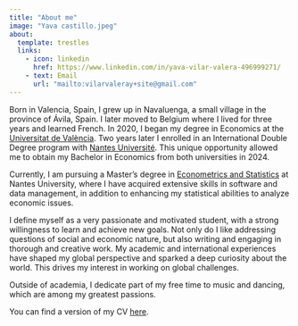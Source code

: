 ```yaml
---
title: "About me"
image: "Yava castillo.jpeg"
about:
  template: trestles
  links:
    - icon: linkedin
      href: https://www.linkedin.com/in/yava-vilar-valera-496999271/
    - text: Email
      url: "mailto:vilarvaleray+site@gmail.com"
---
```


::: column-page

Born in Valencia, Spain, I grew up in Navaluenga, a small village in the province of Ávila, Spain. I later moved to Belgium where I lived for three years and learned French. In 2020, I began my degree in Economics at the [Universitat de València](https://www.uv.es/). Two years later I enrolled in an International Double Degree program with [Nantes Université](https://www.univ-nantes.fr/). This unique opportunity allowed me to obtain my Bachelor in Economics from both universities in 2024.

Currently, I am pursuing a Master's degree in [Econometrics and Statistics](https://sites.google.com/view/master-ecap/accueil) at Nantes University, where I have acquired extensive skills in software and data management, in addition to enhancing my statistical abilities to analyze economic issues.

I define myself as a very passionate and motivated student, with a strong willingness to learn and achieve new goals. Not only do I like addressing questions of social and economic nature, but also writing and engaging in thorough and creative work. My academic and international experiences have shaped my global perspective and sparked a deep curiosity about the world. This drives my interest in working on global challenges.

Outside of academia, I dedicate part of my free time to music and dancing, which are among my greatest passions.

You can find a version of my CV [here](yava cv.pdf). 

:::
